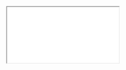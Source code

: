 
<Meta title='Coverage Report' name="Coverage" />

<iframe 
    id="jest"
    src="coverage/lcov-report/index.html"
    width={"100%"}
    height={"100%"}
/>

<style>
{`
    .storybook-docs{
        min-width: 100vw;
    }
    .sbdocs, sbdocs-content {
        padding: 0px !important;
        max-width: 100vw;
        overflow: hidden;   
    }
`}
</style>
